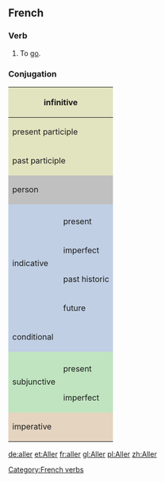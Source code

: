 ==French==
===Verb===
# To [[go]].

===Conjugation===

<center>
{| style="background:#F0F0F0"

|-
! colspan="3" style="background:#e2e4c0" | infinitive
| colspan="5" | aller

|-
! colspan="3" style="background:#e2e4c0" | present participle
| colspan="5" | allant

|-
! colspan="3" style="background:#e2e4c0" | past participle
| colspan="5" | allé

|-
! colspan="2" rowspan="2" style="background:#C0C0C0" | person
! colspan="3" style="background:#C0C0C0" | singular
! colspan="3" style="background:#C0C0C0" | plural

|-
! style="background:#C0C0C0;width:12.5%" | first
! style="background:#C0C0C0;width:12.5%" | second
! style="background:#C0C0C0;width:12.5%" | third
! style="background:#C0C0C0;width:12.5%" | first
! style="background:#C0C0C0;width:12.5%" | second
! style="background:#C0C0C0;width:12.5%" | third

|-
! style="background:#c0cfe4" rowspan="5" | indicative
! style="background:#c0cfe4" | 
! style="background:#c0cfe4" | je / j'
! style="background:#c0cfe4" | tu
! style="background:#c0cfe4" | il
! style="background:#c0cfe4" | nous
! style="background:#c0cfe4" | vous
! style="background:#c0cfe4" | ils

|-
! style="height:3em;background:#c0cfe4" | present
| vais
| vas
| va
| allons
| allez
| vont

|-
! style="height:3em;background:#c0cfe4" | imperfect
| allais
| allais
| allait
| allions
| alliez
| allaient

|-
! style="height:3em;background:#c0cfe4" | past historic
| allai
| allas
| alla
| allâmes
| allâtes
| allèrent

|-
! style="height:3em;background:#c0cfe4" | future
| irai
| iras
| ira
| irons
| irez
| iront

|-
! style="height:3em;background:#c0cfe4" colspan="2"| conditional
| irais
| irais
| irait
| irions
| iriez
| iraient

|-
! style="background:#c0e4c0" rowspan="3" | subjunctive
! style="background:#c0e4c0" |
! style="background:#c0e4c0" | que j'
! style="background:#c0e4c0" | que tu
! style="background:#c0e4c0" | qu'il
! style="background:#c0e4c0" | que nous
! style="background:#c0e4c0" | que vous
! style="background:#c0e4c0" | qu'ils

|-
! style="height:3em;background:#c0e4c0" | present
| aille
| ailles
| aille
| allions
| alliez
| aillent

|-
! style="height:3em;background:#c0e4c0" rowspan="1" | imperfect
| allasse
| allasses
| allât
| allassions
| allassiez
| allassent

|-
! colspan="2" rowspan="2" style="height:3em;background:#e4d4c0" | imperative
! style="background:#e4d4c0" | -
! style="background:#e4d4c0" | tu
! style="background:#e4d4c0" | -
! style="background:#e4d4c0" | nous
! style="background:#e4d4c0" | vous
! style="background:#e4d4c0" | -

|-
|
| va, vas
| 
| allons
| allez
| 

|}
</center>

[[Category:French verbs]]
[[de:aller]]
[[et:Aller]]
[[fr:aller]]
[[gl:Aller]]
[[pl:Aller]]
[[zh:Aller]]